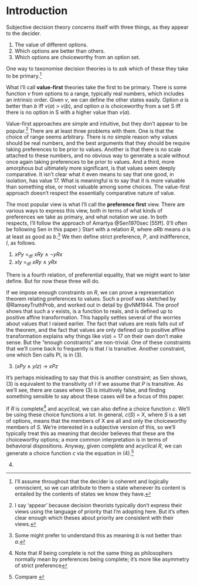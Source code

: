 # Introduction {#sec-intro}

Subjective decision theory concerns itself with three things, as they appear to the decider.

1. The value of different options.
2. Which options are better than others.
3. Which options are choiceworthy from an option set.

One way to taxonomise decision theories is to ask which of these they take to be primary.^[I'll assume throughout that the decider is coherent and logically omniscient, so we can attribute to them a state whenever its content is entailed by the contents of states we know they have.]

What I'll call **value-first** theories take the first to be primary. There is some function *v* from options to a range, typically real numbers, which includes an intrinsic order. Given *v*, we can define the other states easily. Option *a* is better than *b* iff *v*(*a*) > *v*(*b*), and option *a* is choiceworthy from a set S iff there is no option in S with a higher value than *v*(*a*).

Value-first approaches are simple and intuitive, but they don't appear to be popular.^[I say 'appear' because decision theorists typically don't express their views using the language of priority that I'm adopting here. But it's often clear enough which theses about priority are consistent with their views.] There are at least three problems with them. One is that the choice of range seems arbitrary. There is no simple reason why values should be real numbers, and the best arguments that they should be require taking preferences to be prior to values. Another is that there is no scale attached to these numbers, and no obvious way to generate a scale without once again taking preferences to be prior to values. And a third, more amorphous but ultimately more significant, is that values seem deeply comparative. It isn't clear what it even means to say that one good, in isolation, has value 17. What is meaningful is to say that it is more valuable than something else, or most valuable among some choices. The value-first approach doesn't respect the essentially comparative nature of value.

The most popular view is what I'll call the **preference first** view. There are various ways to express this view, both in terms of what kinds of preferences we take as primary, and what notation we use. In both respects, I'll follow the approach of Amartya @Sen1970sec [55ff]. (I'll often be following Sen in this paper.) Start with a relation *R*, where *aRb* means *a* is at least as good as *b*.^[Some might prefer to understand this as meaning *b* is not better than *a*.] We then define strict preference, *P*, and indifference, *I*, as follows.

(@P) *xPy* =~df~ *xRy* ∧ ¬*yRx*
(@I) *xIy* =~df~ *xRy* ∧ *yRx*

There is a fourth relation, of preferential equality, that we might want to later define. But for now these three will do.

If we impose enough constraints on *R*, we can prove a representation theorem relating preferences to values. Such a proof was sketched by @RamseyTruthProb, and worked out in detail by @vNM1944. The proof shows that such a *v* exists, is a function to reals, and is defined up to positive affine transformation. This happily settles several of the worries about values that I raised earlier. The fact that values are reals falls out of the theorem, and the fact that values are only defined up to positive affine transformation explains why things like *v*(*a*) = 17 on their own don't make sense. But the "enough constraints" are non-trivial. One of these constraints that we'll come back to frequently is that *I* is transitive. Another constraint, one which Sen calls PI, is in (@PI).

(@PI) (*xPy* ∧ *yIz*) → *xPz*

It's perhaps misleading to say that this is another constraint; as Sen shows, (@PI) is equivalent to the transitivity of *I* if we assume that *P* is transitive. As we'll see, there are cases where (@PI) is intuitively false, and finding something sensible to say about these cases will be a focus of this paper.

If *R* is complete^[Note that *R* being complete is not the same thing as philosophers normally mean by preferences being complete; it's more like asymmetry of strict preference] and acyclical, we can also define a choice function *c*. We'll be using these choice functions a lot. In general, *c*(*S*) = X, where *S* is a set of options, means that the members of X are all and only the choiceworthy members of *S*. We're interested in a subjective version of this, so we'll typically treat this as meaning that decider believes that these are the choiceworthy options; a more common interpretation is in terms of behavioral dispositions. Anyway, given complete and acyclical *R*, we can generate a choice function *c* via the equation in (@RtoC).^[Compare ]

(@RtoC) 
